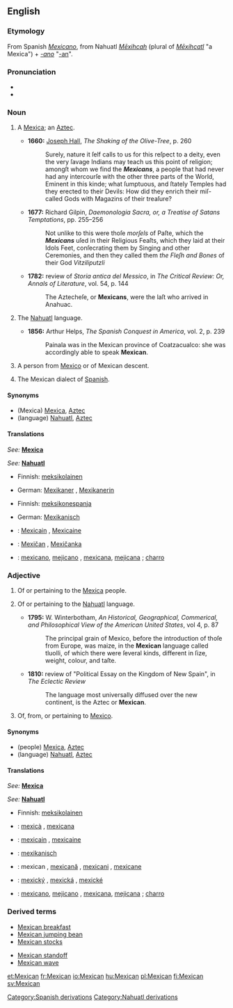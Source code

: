 {{see|mexican}}
==English==

===Etymology===
From Spanish ''[[Mexicano]]'', from Nahuatl ''[[Mexihcah|Mēxihcah]]'' (plural of ''[[Mexihcatl|Mēxihcatl]]'' "a Mexica") + ''[[-ano]]'' "[[-an]]".

===Pronunciation===
* {{IPA|/ˈmɛksɪkən/}}
* {{SAMPA|/"mEksIk@n/}}

===Noun===
{{en-noun}}

# {{obsolete}} A [[Mexica]]; an [[Aztec]].
#*'''1660:''' [[w:Joseph Hall (bishop)|Joseph Hall]], ''The Shaking of the Olive-Tree'', p. 260
#*:Surely, nature it ſelf calls to us for this reſpect to a deity, even the very ſavage Indians may teach us this point of religion; amongſt whom we find the '''''Mexicans''''', a people that had never had any intercourſe with the other three parts of the World, Eminent in this kinde; what ſumptuous, and ſtately Temples had they erected to their Devils: How did they enrich their miſ-called Gods with Magazins of their treaſure?
#*'''1677:''' Richard Gilpin, ''Daemonologia Sacra, or, a Treatise of Satans Temptations'', pp. 255&ndash;256
#*:Not unlike to this were thoſe ''morſels'' of Paſte, which the '''''Mexicans''''' uſed in their Religious Feaſts, which they laid at their Idols Feet, conſecrating them by Singing and other Ceremonies, and then they called them ''the Fleſh and Bones'' of their God ''Vitziliputzli''
#*'''1782:''' review of ''Storia antica del Messico'', in ''The Critical Review: Or, Annals of Literature'', vol. 54, p. 144 
#*:The Aztecheſe, or '''Mexicans''', were the laſt who arrived in Anahuac.
# {{obsolete}} The [[Nahuatl]] language.
#*'''1856:''' Arthur Helps, ''The Spanish Conquest in America'', vol. 2, p. 239
#*:Painala was in the Mexican province of Coatzacualco: she was accordingly able to speak '''Mexican'''.
# A person from [[Mexico]] or of Mexican descent.
# {{nonstandard}} The Mexican dialect of [[Spanish]].

====Synonyms====
*(Mexica) [[Mexica]], [[Aztec]]
*(language) [[Nahuatl]], [[Aztec]]

====Translations====
{{trans-top|Mexica}}
''See:'' '''[[Mexica]]'''
{{trans-bottom}}

{{trans-top|Nahuatl language}}
''See:'' '''[[Nahuatl]]'''
{{trans-bottom}}

{{trans-top|person from Mexico or of Mexican descent}}
*Finnish: [[meksikolainen]]
{{trans-mid}}
*German: [[Mexikaner]] {{m}}, [[Mexikanerin]] {{f}}
{{trans-bottom}}

{{trans-top|Mexican dialect of Spanish}}
*Finnish: [[meksikonespanja]]
{{trans-mid}}
*German: [[Mexikanisch]] {{n}}
{{trans-bottom}}

{{ttbc-top}}
*{{ttbc|French}}: [[Mexicain]] {{m}}, [[Mexicaine]] {{f}}
{{ttbc-mid}}
*{{ttbc|Slovak}}: [[Mexičan]] {{m}}, [[Mexičanka]] {{f}}
*{{ttbc|Spanish}}: [[mexicano]], [[mejicano]] {{m}}, [[mexicana]], [[mejicana]] {{f}}; [[charro]] {{m}}
{{ttbc-bottom}}

===Adjective===
{{en-adj|more}}

# {{obsolete}} Of or pertaining to the [[Mexica]] people.
# {{obsolete}} Of or pertaining to the [[Nahuatl]] language.
#*'''1795:''' W. Winterbotham, ''An Historical, Geographical, Commerical, and Philosophical View of the American United States'', vol 4, p. 87
#*:The principal grain of Mexico, before the introduction of thoſe from Europe, was maize, in the '''Mexican''' language called tluolli, of which there were ſeveral kinds, different in ſize, weight, colour, and taſte.
#*'''1810:''' review of "Political Essay on the Kingdom of New Spain", in ''The Eclectic Review''
#*:The language most universally diffused over the new continent, is the Aztec or '''Mexican'''.
# Of, from, or pertaining to [[Mexico]].

====Synonyms====
*(people) [[Mexica]], [[Aztec]]
*(language) [[Nahuatl]], [[Aztec]]

====Translations====
{{trans-top|of or pertaining to the Mexica people}}
''See:'' '''[[Mexica]]'''
{{trans-bottom}}

{{trans-top|of or pertaining to Nahuatl language}}
''See:'' '''[[Nahuatl]]'''
{{trans-bottom}}

{{trans-top|of or pertaining to Mexico}}
*Finnish: [[meksikolainen]]
{{trans-mid}}
{{trans-bottom}}

{{ttbc-top}}
*{{ttbc|Catalan}}: [[mexicà]] {{m}}, [[mexicana]] {{f}}
*{{ttbc|French}}: [[mexicain]] {{m}}, [[mexicaine]] {{f}}
*{{ttbc|German}}: [[mexikanisch]]
{{ttbc-mid}}
*{{ttbc|Romanian}}: mexican {{m}}, [[mexicană]] {{f}}, [[mexicani]] {{m}} {{p}}, [[mexicane]] {{f}} {{p}}
*{{ttbc|Slovak}}: [[mexický]] {{m}}, [[mexická]] {{f}}, [[mexické]] {{n}}
*{{ttbc|Spanish}}: [[mexicano]], [[mejicano]] {{m}}, [[mexicana]], [[mejicana]] {{f}}; [[charro]] {{m}}
{{ttbc-bottom}}

===Derived terms===
{{top}}
*[[Mexican breakfast]]
*[[Mexican jumping bean]]
*[[Mexican stocks]]
{{mid}}
*[[Mexican standoff]]
*[[Mexican wave]]
{{bottom}}

[[Category:Spanish derivations]]
[[Category:Nahuatl derivations]]

[[et:Mexican]]
[[fr:Mexican]]
[[io:Mexican]]
[[hu:Mexican]]
[[pl:Mexican]]
[[fi:Mexican]]
[[sv:Mexican]]